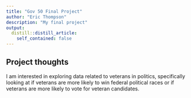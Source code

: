 ```yaml
---
title: "Gov 50 Final Project"
author: "Eric Thompson"
description: "My final project"
output:
  distill::distill_article:
    self_contained: false
---
```




## Project thoughts

I am interested in exploring data related to veterans in politics, specifically looking at if veterans are more likely to win federal political races or if veterans are more likely to vote for veteran candidates.